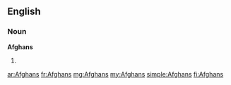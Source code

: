==English==

===Noun===
'''Afghans'''

# {{plural of|[[Afghan]]}}

[[ar:Afghans]]
[[fr:Afghans]]
[[mg:Afghans]]
[[my:Afghans]]
[[simple:Afghans]]
[[fi:Afghans]]